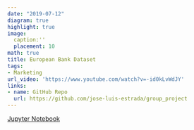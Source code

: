```yaml
---
date: "2019-07-12"
diagram: true
highlight: true
image:
  caption:''
  placement: 10
math: true
title: European Bank Dataset
tags:
- Marketing
url_video: 'https://www.youtube.com/watch?v=-id0kLvWdJY'
links:
- name: GitHub Repo
  url: https://github.com/jose-luis-estrada/group_project
---
```

[Jupyter Notebook](european_bank.html)

